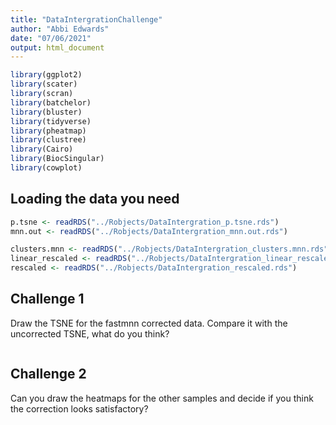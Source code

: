 ```yaml
---
title: "DataIntergrationChallenge"
author: "Abbi Edwards"
date: "07/06/2021"
output: html_document
---
```


```r
library(ggplot2)
library(scater)
library(scran)
library(batchelor)
library(bluster)
library(tidyverse)
library(pheatmap)
library(clustree)
library(Cairo)
library(BiocSingular)
library(cowplot)

```

## Loading the data you need


```r

p.tsne <- readRDS("../Robjects/DataIntergration_p.tsne.rds")
mnn.out <- readRDS("../Robjects/DataIntergration_mnn.out.rds")

clusters.mnn <- readRDS("../Robjects/DataIntergration_clusters.mnn.rds")
linear_rescaled <- readRDS("../Robjects/DataIntergration_linear_rescaled.rds")
rescaled <- readRDS("../Robjects/DataIntergration_rescaled.rds")

```

## Challenge 1

Draw the TSNE for the fastmnn corrected data. Compare it with the uncorrected TSNE, what do you think?

```r


```

## Challenge 2

Can you draw the heatmaps for the other samples and decide if you think the correction looks satisfactory?

```r




```

